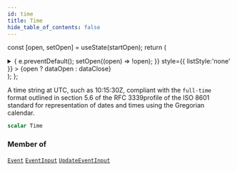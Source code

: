 ```yaml
---
id: time
title: Time
hide_table_of_contents: false
---
```






const [open, setOpen] = useState(startOpen);
return (
<details {...(open ? { open: true } : {})} className="details" style={{ border:'none', boxShadow:'none', background:'var(--ifm-background-color)' }}>
<summary
onClick={(e) => {
e.preventDefault();
setOpen((open) => !open);
}}
style={{ listStyle:'none' }} >
{open ? dataOpen : dataClose}
</summary>
{open && children}
</details>
);
};

A time string at UTC, such as 10:15:30Z, compliant with the `full-time` format outlined in section 5.6 of the RFC 3339profile of the ISO 8601 standard for representation of dates and times using the Gregorian calendar.

```graphql
scalar Time
```

### Member of

[`Event`](/schema/objects/event) <Badge class="secondary" text="object"/><Bullet />[`EventInput`](/schema/inputs/event-input) <Badge class="secondary" text="input"/><Bullet />[`UpdateEventInput`](/schema/inputs/update-event-input) <Badge class="secondary" text="input"/>
